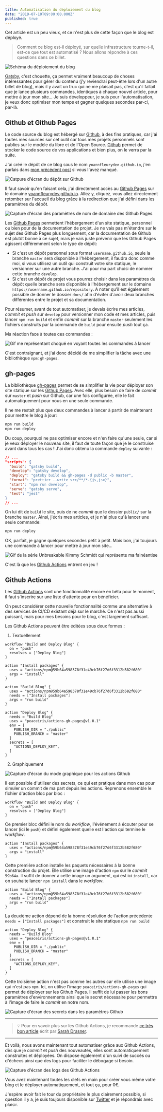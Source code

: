 ---
title: Automatisation du déploiement du blog
date: "2019-07-10T09:00:00.000Z"
published: true
---


<Warning>
  Cet article est un peu vieux, et ce n'est plus de cette façon que le blog est
  déployé.
</Warning>

> Comment ce blog est-il déployé, sur quelle infrastructure tourne-t-il, est-ce
> que tout est automatisé ? Nous allons répondre à ces questions dans ce billet.

![Schéma du déploiement du blog](./blog-deployment.png)

[Gatsby], c'est chouette, ça permet vraiment beaucoup de choses intéressantes
pour gérer du contenu (j'y reviendrai peut-être lors d'un autre billet de blog),
mais il y avait un truc qui ne me plaisait pas, c'est qu'il fallait que je lance
plusieurs commandes, identiques à chaque nouvel article, pour mettre à jour mon
site... Je suis développeur, je suis pour l'automatisation, je veux donc
optimiser mon temps et gagner quelques secondes par-ci, par-là.

## Github et Github Pages

Le code source du blog est hébergé sur [Github], à des fins pratiques, car j'ai
toutes mes sources sur cet outil car tous mes projets personnels sont publics
sur le modèle du libre et de l'Open Source. [Github] permet de stocker le code
source de vos applications et bien plus, on le verra par la suite.

J'ai créé le dépôt de ce blog sous le nom `yoannfleurydev.github.io`, j'en
parlais dans [mon précédent post](../mise-en-place-de-ce-blog) si vous l'avez
manqué.

![Catpure d'écran du dépôt sur Github](./repository-name.jpg)

Il faut savoir qu'en faisant cela, j'ai directement accès au [Github Pages] sur
le domaine [yoannfleurydev.github.io](https://yoannfleurydev.github.io). Allez
y, cliquez, vous allez directement retomber sur l'accueil du blog grâce à la
redirection que j'ai défini dans les paramètres du dépôt.

![Capture d'écran des paramètres de nom de domaine des Github Pages](./repository-settings-domain.png)

Les [Github Pages] permettent l'hébergement d'un site statique, personnel ou
bien pour de la documentation de projet. Je ne vais pas m'étendre sur le sujet
des Github Pages plus longuement, car la documentation de Github est plutôt
bonne à ce sujet, mais je vais juste prévenir que les Github Pages agissent
différemment selon le type de dépôt:

- Si c'est un dépôt personnel sous format `username.github.io`, seule la branche
  `master` sera disponible à l'hébergement, il faudra donc comme moi, si vous
  utilisez un outil qui construit votre site statique, le versionner sur une
  autre branche. J'ai pour ma part choisi de nommer cette branche `develop`.
- Si c'est un dépôt de projet vous pourrez choisir dans les paramètres du dépôt
  quelle branche sera disponible à l'hébergement sur le domaine
  `https://username.github.io/repository`. A noter qu'il est également possible
  de donner le dossier `docs/` afin d'éviter d'avoir deux branches différentes
  entre le projet et sa documentation.

Pour résumer, avant de tout automatiser, je devais écrire mes articles, _commit_
et _push_ sur `develop` pour versionner mon code et mes articles, puis lancer
`npm run build` et enfin _commit_ sur la branche `master` seulement les fichiers
construits par la commande de `build` pour ensuite _push_ tout ça.

Ma réaction face à toutes ces commandes :

![Gif me représentant choqué en voyant toutes les commandes à lancer](./choque.gif)

C'est contraignant, et j'ai donc décidé de me simplifier la tâche avec une
bibliothèque `npm`: `gh-pages`.

## gh-pages

La bibliothèque [gh-pages] permet de se simplifier la vie pour déployer son site
statique sur les [Github Pages]. Avec elle, plus besoin de faire de _commit_ sur
`master` et _push_ sur Github, car une fois configurée, elle le fait
automatiquement pour nous en une seule commande.

Il ne me restait plus que deux commandes à lancer à partir de maintenant pour
mettre le blog à jour:

```sh
npm run build
npm run deploy
```

Du coup, pourquoi ne pas optimiser encore et n'en faire qu'une seule, car si je
veux déployer le nouveau site, il faut de toute façon que je le construise
avant dans tous les cas ! J'ai donc obtenu la commande `deploy` suivante :

```json {5}
// ...
"scripts": {
  "build": "gatsby build",
  "develop": "gatsby develop",
  "deploy": "gatsby build && gh-pages -d public -b master",
  "format": "prettier --write src/**/*.{js,jsx}",
  "start": "npm run develop",
  "serve": "gatsby serve",
  "test": "jest"
}
// ...
```

On lui dit de `build` le site, puis de ne _commit_ que le dossier `public/` sur
la branche `master`. Ainsi, j'écris mes articles, et je n'ai plus qu'à lancer
une seule commande:

```sh {1}
npm run deploy
```

OK, parfait, je gagne quelques secondes petit à petit. Mais bon, j'ai toujours
une commande à lancer pour mettre à jour mon site...

![Gif de la série Unbreakable Kimmy Schmidt qui représente ma fainéantise](https://media.giphy.com/media/FdmPbRxNRGNvq/giphy.gif)

C'est là que les [Github Actions] entrent en jeu !

## Github Actions

Les [Github Actions] sont une fonctionnalité encore en bêta pour le moment, il
faut s'inscrire sur une liste d'attente pour en bénéficier.

On peut considérer cette nouvelle fonctionnalité comme une alternative à des
services de CI/CD existant déjà sur le marché. Ce n'est pas aussi puissant, mais
pour mes besoins pour le blog, c'est largement suffisant.

Les Github Actions peuvent être éditées sous deux formes :

1. Textuellement

```
workflow "Build and Deploy Blog" {
  on = "push"
  resolves = ["Deploy Blog"]
}

action "Install packages" {
  uses = "actions/npm@59b64a598378f31e49cb76f27d6f3312b582f680"
  args = "install"
}

action "Build Blog" {
  uses = "actions/npm@59b64a598378f31e49cb76f27d6f3312b582f680"
  needs = ["Install packages"]
  args = "run build"
}

action "Deploy Blog" {
  needs = "Build Blog"
  uses = "peaceiris/actions-gh-pages@v1.0.1"
  env = {
    PUBLISH_DIR = "./public"
    PUBLISH_BRANCH = "master"
  }
  secrets = [
    "ACTIONS_DEPLOY_KEY",
  ]
}
```

2. Graphiquement

![Capture d'écran du mode graphique pour les actions Github](./github-actions-graphical-editor.jpg)

Il est possible d'utiliser des secrets, ce qui est pratique dans mon cas pour
simuler un commit de ma part depuis les actions. Reprenons ensemble le fichier
d'action bloc par bloc :

```
workflow "Build and Deploy Blog" {
  on = "push"
  resolves = ["Deploy Blog"]
}
```

Ce premier bloc défini le nom du _workflow_, l'événement à écouter pour se
lancer (ici le `push`) et défini également quelle est l'action qui termine le
_workflow_.

```
action "Install packages" {
  uses = "actions/npm@59b64a598378f31e49cb76f27d6f3312b582f680"
  args = "install"
}
```

Cette première action installe les paquets nécessaires à la bonne construction
du projet. Elle utilise une image d'action `npm` sur le _commit_ `59b64a`. Il
suffit de donner à cette image un argument, qui est ici `install`, car on
souhaite lancer `npm install` dans le _workflow_.

```
action "Build Blog" {
  uses = "actions/npm@59b64a598378f31e49cb76f27d6f3312b582f680"
  needs = ["Install packages"]
  args = "run build"
}
```

La deuxième action dépend de la bonne résolution de l'action précédente
`needs = ["Install packages"]` et construit le site statique `npm run build`

```
action "Deploy Blog" {
  needs = "Build Blog"
  uses = "peaceiris/actions-gh-pages@v1.0.1"
  env = {
    PUBLISH_DIR = "./public"
    PUBLISH_BRANCH = "master"
  }
  secrets = [
    "ACTIONS_DEPLOY_KEY",
  ]
}
```

Cette troisième action n'est pas comme les autres car elle utilise une image
qui n'est pas `npm`. Ici, on utilise l'image `peaceiris/actions-gh-pages` qui
permet de déployer sur les Github Pages. Il suffit de lui passer les bons
paramètres d'environnements ainsi que le secret nécessaire pour permettre à
l'image de faire le _commit_ en notre nom.

![Capture d'écran des secrets dans les paramètres Github](./github-settings-secrets.jpg)

---

> 💡 Pour en savoir plus sur les Github Actions, je recommande
> [ce très bon article](https://css-tricks.com/introducing-github-actions/)
> écrit par [Sarah Drasner](https://twitter.com/sarah_edo).

---

Et voilà, nous avons maintenant tout automatiser grâce aux Github Actions, dès
que je _commit_ et _push_ des nouveautés, elles sont automatiquement construites
et déployées. On dispose également d'un suivi de succès ou d'échecs ainsi que
des logs pour faciliter le débogage si besoin.

![Capture d'écran des logs des Github Actions](./github-actions-log.jpg)

Vous avez maintenant toutes les clefs en main pour créer vous même votre blog
et le déployer automatiquement, et tout ça, pour 0€.

J'espère avoir fait le tour du propriétaire le plus clairement possible, si
question il y a, je suis toujours disponible sur
[Twitter](https://twitter.com/yoannfleurydev) et je répondrais avec plaisir.

[gatsby]: https://www.gatsbyjs.org/
[github]: https://github.com
[github actions]: https://github.com/features/actions
[github pages]: https://pages.github.com/
[gh-pages]: https://www.npmjs.com/package/gh-pages
